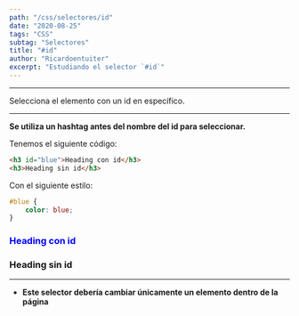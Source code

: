 ```yaml
---
path: "/css/selectores/id"
date: "2020-08-25"
tags: "CSS"
subtag: "Selectores"
title: "#id"
author: "Ricardoentuiter"
excerpt: "Estudiando el selector `#id`"
---
```


---
Selecciona el elemento con un id en específico.

---


**Se utiliza un hashtag antes del nombre del id para seleccionar.**

Tenemos el siguiente código: 
```html
<h3 id="blue">Heading con id</h3>
<h3>Heading sin id</h3>

```


Con el siguiente estilo:

```css
#blue {
    color: blue;
}
```


<h3 style="color: blue;">Heading con id</h3>
<h3>Heading sin id</h3>

---


- **Este selector debería cambiar únicamente un elemento dentro de la página**
